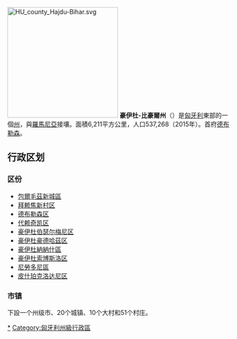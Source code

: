 {{Unreferenced|time=2020-03-08T09:06:39+00:00}}
[[File:HU_county_Hajdu-Bihar.svg|250px]]
'''豪伊杜-比豪爾州'''（{{lang-hu|Hajdú-Bihar megye}}）是[[匈牙利|匈牙利]]東部的一個[[匈牙利州份|州]]，與[[羅馬尼亞|羅馬尼亞]]接壤。面積6,211平方公里，人口537,268（2015年）。首府[[德布勒森|德布勒森]]。

== 行政区划 ==
{{Stack|[[File:Hajdú-Bihar_districts.png|thumb]]}}
=== 区份 ===
* [[包爾毛茲新城區|包爾毛茲新城區]]
* [[拜赖焦新村区|拜赖焦新村区]]
* [[德布勒森区|德布勒森区]]
* [[代赖奇凯区|代赖奇凯区]]
* [[豪伊杜伯瑟尔梅尼区|豪伊杜伯瑟尔梅尼区]]
* [[豪伊杜豪德哈茲区|豪伊杜豪德哈茲区]]
* [[豪伊杜納納什區|豪伊杜納納什區]]
* [[豪伊杜索博斯洛区|豪伊杜索博斯洛区]]
* [[尼勞多尼區|尼勞多尼區]]
* [[皮什珀克洛达尼区|皮什珀克洛达尼区]]

=== 市镇 ===
下設一个州级市、20个城镇、10个大村和51个村庄。

{{匈牙利州份}}
{{豪伊杜-比豪爾州}}

[[Category:豪伊杜-比豪尔州|*]]
[[Category:匈牙利州級行政區|Category:匈牙利州級行政區]]